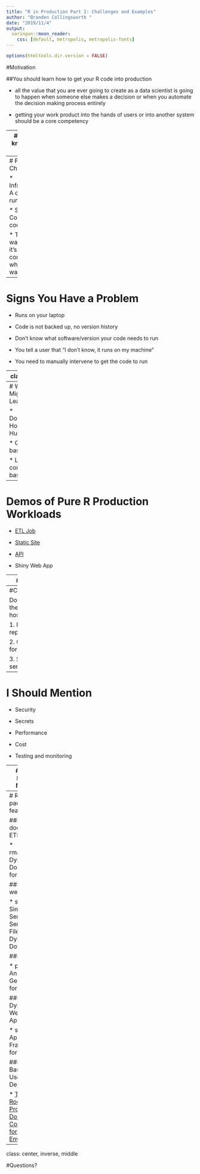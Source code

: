 ```yaml
---
title: "R in Production Part I: Challenges and Examples"
author: "Branden Collingsworth "
date: "2019/11/4"
output:
  xaringan::moon_reader:
    css: [default, metropolis, metropolis-fonts]
---
```



```r
options(htmltools.dir.version = FALSE)
```

#Motivation

##You should learn how to get your R code into production

- all the value that you are ever going to create as a data scientist is going to happen when someone else makes a decision or when you automate the decision making process entirely 

- getting your work product into the hands of users or into another system should be a core competency

---
# How do I know I need it?

You have some code that does some work. 

Other people need this work done without your help.


---
# Production Challenges

* Infrastructure: A computer to run my code

* Source Control: The code itself 

* Testing: A way to tell if it’s working correctly when I’m not watching it 

---
# Signs You Have a Problem

* Runs on your laptop

* Code is not backed up, no version history 

* Don’t know what software/version your code needs to run

* You tell a user that “I don’t know, it runs on my machine”

* You need to manually intervene to get the code to run 

---
class: inverse

# R Programmers Can Do Production

## It's not that hard, using only<sup>1</sup> R 

.footnote[[1] Mostly R]


---
# What You Might Need to Learn

* Docker/Docker Host/Docker Hub basics

* Git/GitHub basics

* Linux command line basics


---
# Demos of Pure R Production Workloads

* [ETL Job](http://localhost:4200/ETL-demo.html)

* [Static Site](http://localhost:4200/)

* [API](http://localhost:8000/predict)

* Shiny Web App

---
# Bringing in Docker

* [Dockerfile](https://github.com/brandco/Rmisc/blob/master/RinProduction/Dockerfile)

* [Build Script](https://github.com/brandco/Rmisc/blob/master/RinProduction/build.r)

* Commands

.small[
```
docker build -t rprod .
docker run --name static -p 4200:4200 rprod
docker run --name api -p 8000:8000 -w /usr/src/app rprod Rscript predict-api.R
```]
---
#Cloud Deployment

Docker on my laptop is the same as other Docker hosts

1. Push image to repository

2. Create an App Service for the Docker container

3. Start it: https://rmd-server.azurewebsites.net/

---
# I Should Mention

* Security

* Secrets

* Performance

* Cost

* Testing and monitoring

---
# I Don’t Have to Mention

* Which web framework is the best?

* How much CSS, HTML and JavaScript you need to know?

* Who’s going to be your sysadmin?

---
# Recap of R packages featured

### Self-documenting ETL pipeline

* rmarkdown: Dynamic Documents for R

### Static website

* servr: A Simple HTTP Server to Serve Static Files or Dynamic Documents

### API

* plumber: An API Generator for R

### Dynamic Web Application

* shiny: Web Application Framework for R

### Docker Base Images Used in Demos

* [The Rocker Project: Docker Containers for the R Environment](https://www.rocker-project.org/)


---
class: center, inverse, middle

#Questions?